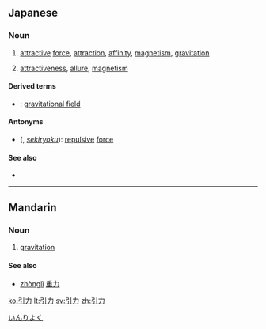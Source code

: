 ==Japanese==
{{ja-kanjitab|いん|りょく|yomi=on}}

===Noun===
{{ja-noun|いんりょく}}

# [[attractive]] [[force]], [[attraction]], [[affinity]], [[magnetism]], [[gravitation]]
# {{qualifier|metaphoric}} [[attractiveness]], [[allure]],  [[magnetism]]

====Derived terms====
* {{l|ja|引力圏|tr=[[いんりょくけん]], ''[[inryokuken]]''}}: [[gravitational field]]

====Antonyms====
* {{l|ja|斥力}} ({{l|ja|せきりょく}}, ''[[sekiryoku]]''): [[repulsive]] [[force]]

====See also====
* {{pedialite|lang=ja}}

[[Category:ja:Physics|いんりよく]]

----

==Mandarin==
{{zh-hanzi|[[引]][[力]]}}

===Noun===
{{cmn-noun|ts|pin=yǐnlì|pint=yin3li4|rs=弓01}}

# [[gravitation]]

====See also====
* [[zhònglì]] [[重力]]

[[ko:引力]]
[[lt:引力]]
[[sv:引力]]
[[zh:引力]]